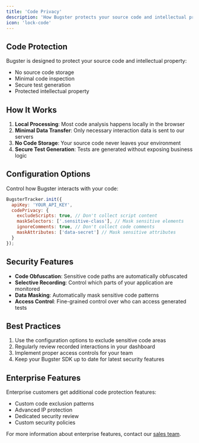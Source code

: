 ```yaml
---
title: 'Code Privacy'
description: 'How Bugster protects your source code and intellectual property'
icon: 'lock-code'
---
```


## Code Protection

Bugster is designed to protect your source code and intellectual property:

- No source code storage
- Minimal code inspection
- Secure test generation
- Protected intellectual property

## How It Works

1. **Local Processing**: Most code analysis happens locally in the browser
2. **Minimal Data Transfer**: Only necessary interaction data is sent to our servers
3. **No Code Storage**: Your source code never leaves your environment
4. **Secure Test Generation**: Tests are generated without exposing business logic

## Configuration Options

Control how Bugster interacts with your code:

```javascript
BugsterTracker.init({
  apiKey: 'YOUR_API_KEY',
  codePrivacy: {
    excludeScripts: true, // Don't collect script content
    maskSelectors: ['.sensitive-class'], // Mask sensitive elements
    ignoreComments: true, // Don't collect code comments
    maskAttributes: ['data-secret'] // Mask sensitive attributes
  }
});
```

## Security Features

- **Code Obfuscation**: Sensitive code paths are automatically obfuscated
- **Selective Recording**: Control which parts of your application are monitored
- **Data Masking**: Automatically mask sensitive code patterns
- **Access Control**: Fine-grained control over who can access generated tests

## Best Practices

1. Use the configuration options to exclude sensitive code areas
2. Regularly review recorded interactions in your dashboard
3. Implement proper access controls for your team
4. Keep your Bugster SDK up to date for latest security features

## Enterprise Features

Enterprise customers get additional code protection features:

- Custom code exclusion patterns
- Advanced IP protection
- Dedicated security review
- Custom security policies

For more information about enterprise features, contact our [sales team](mailto:sales@bugster.app). 